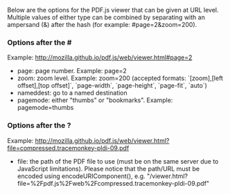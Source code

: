 Below are the options for the PDF.js viewer that can be given at URL level. Multiple values of either type can be combined by separating with an ampersand (&) after the hash (for example: #page=2&zoom=200).

===Options after the #===
Example: http://mozilla.github.io/pdf.js/web/viewer.html#page=2

* page: page number. Example: page=2
* zoom: zoom level. Example: zoom=200 (accepted formats: `[zoom],[left offset],[top offset]`, `page-width`, `page-height`, `page-fit`, `auto`)
* nameddest: go to a named destination
* pagemode: either "thumbs" or "bookmarks".  Example: pagemode=thumbs

===Options after the ?===
Example: http://mozilla.github.io/pdf.js/web/viewer.html?file=compressed.tracemonkey-pldi-09.pdf

* file: the path of the PDF file to use (must be on the same server due to JavaScript limitations). Please notice that the path/URL must be encoded using encodeURIComponent(), e.g. "/viewer.html?file=%2Fpdf.js%2Fweb%2Fcompressed.tracemonkey-pldi-09.pdf"